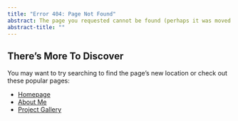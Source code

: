 ```yaml
---
title: "Error 404: Page Not Found"
abstract: The page you requested cannot be found (perhaps it was moved or renamed).
abstract-title: ""
---
```


## There's More To Discover

You may want to try searching to find the page's new location or check out these popular pages:

- [Homepage](index.qmd)
- [About Me](about.qmd)
- [Project Gallery](gallery.qmd)
